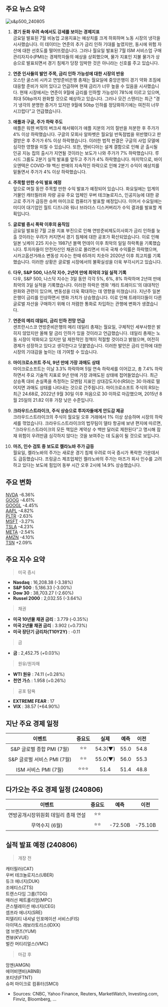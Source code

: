 ## 주요 뉴스 요약

![s&p500_240805](/map/240805.png)

1. **경기 둔화 우려 속에서도 강세를 보이는 경제지표**  
   금요일 발표된 7월 비농업 고용지표는 예상치를 크게 하회하며 노동 시장의 냉각을 시사했습니다. 이 데이터는 연준의 추가 금리 인하 기대를 높였지만, 동시에 위험 자산에 대한 선호도를 떨어뜨렸습니다. 그러나 월요일 발표된 7월 ISM 서비스업 구매관리자지수(PMI)는 경제학자들의 예상을 상회했으며, 물가 지표인 지불 물가가 상승으로 발표되면서 경기 침체가 당장 임박한 것은 아니라는 신호를 주고 있습니다.

2. **연준 인사들의 발언 주목, 금리 인하 가능성에 대한 시장의 반응**  
   오스탄 굴스비 시카고 연방준비은행 총재는 월요일에 중앙은행이 경기 약화 조짐에 대응할 준비가 되어 있다고 언급하며 현재 금리가 너무 높을 수 있음을 시사했습니다. 현재 시장에서는 연준이 9월에 금리를 인하할 가능성이 78%에 이르고 있으며, 최대 50bp까지 완화할 것으로 예상하고 있습니다. 그러나 모건 스탠리는 최근 "경기 냉각의 분명한 증거가 있지만 9월에 50bp 인하를 정당화하기에는 여전히 너무 시끄럽다"고 언급했습니다.

3. **애플과 구글, 주가 하락 주도**  
   애플은 워렌 버핏의 버크셔 해서웨이가 애플 지분의 거의 절반을 처분한 후 주가가 4% 이상 하락했습니다. 구글의 모회사 알파벳은 월요일 반독점법을 위반했다고 판결받은 후 주가가 6% 이상 하락했습니다. 이러한 법적 판결은 구글의 사업 모델에 심각한 영향을 미칠 수 있습니다. 또한, 엔비디아는 설계 결함으로 인해 곧 출시될 인공 지능 칩의 출시가 지연될 것이라는 보도가 나와 주가가 7% 하락했습니다. 루시드 그룹도 2분기 실적 발표를 앞두고 주가가 4% 하락했습니다. 마지막으로, 바이오엔텍은 COVID-19 백신 판매의 지속적인 하락으로 인해 2분기 수익이 예상치를 밑돌면서 주가가 4% 이상 하락했습니다.

4. **주목할 만한 수익 발표 예정**  
   앞으로 며칠 동안 주목할 만한 수익 발표가 예정되어 있습니다. 화요일에는 업계의 거물인 캐터필러와 차량 공유 주요 업체인 우버 테크놀로지스, 인공지능에 대한 광고로 주가가 급등한 슈퍼 마이크로 컴퓨터가 발표할 예정입니다. 이어서 수요일에는 미디어 대기업인 월트 디즈니와 워너 브라더스 디스커버리가 수익 결과를 발표할 계획입니다.

5. **글로벌 증시 폭락 이후의 움직임**  
   금요일 발표된 7월 고용 지표 부진으로 인해 연방준비제도이사회가 금리 인하를 늦출 것이라는 우려가 커지면서 경기 침체에 대한 공포가 확산되었습니다. 이로 인해 일본 닛케이 225 지수는 1987년 블랙 먼데이 이후 최악의 일일 하락폭을 기록했습니다. 투자자들이 안전자산인 채권으로 몰리면서 미국 국채 수익률은 하락했으며, 시카고옵션거래소 변동성 지수는 한때 65까지 치솟아 2020년 이후 최고치를 기록했습니다. 이러한 상황은 글로벌 시장에서의 불확실성을 더욱 부각시키고 있습니다.

6. **다우, S&P 500, 나스닥 지수, 2년여 만에 최악의 3일 실적 기록**  
    다우, S&P 500, 나스닥 지수는 3일 동안 각각 5%, 6%, 8% 하락하며 2년여 만에 최악의 3일 실적을 기록했습니다. 이러한 하락은 엔화 '캐리 트레이드'의 대대적인 완화와 관련이 있으며, 변동성을 더욱 확대하는 데 영향을 미쳤습니다.
   지난주 일본은행이 금리를 인상하면서 엔화 가치가 상승했습니다. 이로 인해 트레이더들이 다른 글로벌 자산을 구매하기 위해 더 저렴한 통화로 차입하는 관행에 변화가 생겼습니다.

7. **연준의 메리 데일리, 금리 인하 전망 언급**  
   샌프란시스코 연방준비은행의 메리 데일리 총재는 월요일, 구체적인 세부사항은 밝히지 않았지만 올해 말 금리 인하가 있을 것이라고 언급했습니다. 데일리 총재는 노동 시장이 약화되고 있지만 덜 제한적인 정책이 적절할 것이라고 밝혔으며, 여전히 경제가 성장하고 있다고 생각한다고 덧붙였습니다. 이러한 발언은 금리 인하에 대한 시장의 기대감을 높이는 데 기여할 수 있습니다.

8. **마이크로소프트 주식, 9년 만에 가장 과매도 상태**  
   마이크로소프트는 이날 3.3% 하락하며 5일 연속 하락세를 이어갔고, 총 7.4% 하락하면서 주요 기술적 지표로 9년 만에 가장 과매도된 상태에 접어들었습니다. 최근 상승폭 대비 손실폭을 측정하는 모멘텀 지표인 상대강도지수(RSI)는 30 아래로 떨어지면 과매도 상태를 나타내는 것으로 간주됩니다. 마이크로소프트 주식의 RSI는 최근 24.68로, 2022년 9월 30일 이후 처음으로 30 이하로 마감했으며, 2015년 8월 25일의 21.82 이후 가장 낮은 수준입니다.

9. **크라우드스트라이크, 주식 상승으로 투자자들에게 안도감 제공**  
   크라우드스트라이크의 주식이 월요일 오후 거래에서 1% 이상 상승하며 시장의 하락세를 꺾었습니다. 크라우드스트라이크의 법무팀이 델타 항공에 보낸 편지에 따르면, "크라우드스트라이크의 모든 책임은 계약상 수 백만 달러로 제한된다"고 명시해 잠재 위험이 우려만큼 심각하지 않다는 것을 보여주는 데 도움이 될 것으로 보입니다.

10. **마즈, 인수 검토 중 보도로 켈라노바 주가 급등**  
     월요일, 켈라노바의 주가는 새로운 경기 침체 우려로 미국 증시가 폭락한 가운데서도 급등했습니다. 프링글스 제조업체인 켈라노바의 주가는 마즈가 회사 인수를 고려하고 있다는 보도에 힘입어 동부 시간 오후 2시에 14.9% 상승했습니다.

## 주요 변화

[NVDA](https://finance.yahoo.com/quote/NVDA/) -6.36%  
[GOOG](https://finance.yahoo.com/quote/GOOG/) -4.61%  
[GOOGL](https://finance.yahoo.com/quote/GOOGL/) -4.45%  
[AAPL](https://finance.yahoo.com/quote/AAPL/) -4.82%  
[PLTR](https://finance.yahoo.com/quote/PLTR/) -2.63%  
[MSFT](https://finance.yahoo.com/quote/MSFT/) -3.27%  
[TSLA](https://finance.yahoo.com/quote/TSLA/) -4.23%  
[META](https://finance.yahoo.com/quote/META/) -2.54%  
[AMZN](https://finance.yahoo.com/quote/AMZN/) -4.10%  
[TSN](https://finance.yahoo.com/quote/TSN/) +2.09%

## 주요 지수 요약

> 미국 증시

- **Nasdaq** : 16,208.38 (-3.38%)
- **S&P 500** : 5,186.33 (-3.00%)
- **Dow 30** : 38,703.27 (-2.60%)
- **Russel 2000** : 2,032.55 (-3.64%)

> 채권

- **미국 10년물 채권 금리** : 3.779 (-0.35%)
- **미국 2년물 채권 금리** : 3.902 (+0.73%)
- **미국 장단기 금리차(T10Y2Y)** : -0.11

> 금

- **금** : 2,452.75 (+0.03%)

> 원유/원자재

- **WTI 원유** : 74.11 (+0.28%)
- **천연 가스** : 1.958 (+0.26%)

> 공포 탐욕

- **EXTREME FEAR** : 17
- **VIX** : 38.57 (+64.90%)

## 지난 주요 경제 일정

|           이벤트            | 중요도 |  실제   | 예측 | 이전 |
| :-------------------------: | :----: | :-----: | :--: | ---- |
|  S&P 글로벌 종합 PMI (7월)  |  ⭐⭐  | 54.3(▼) | 55.0 | 54.8 |
| S&P 글로벌 서비스 PMI (7월) |  ⭐⭐  | 55.0(▼) | 56.0 | 55.3 |
|    ISM 서비스 PMI (7월)     | ⭐⭐⭐ |  51.4   | 51.4 | 48.8 |

## 다가오는 주요 경제 일정 (240806)

|               이벤트                | 중요도 |  예측   |  이전   |
| :---------------------------------: | :----: | :-----: | :-----: |
| 연방공개시장위원회 데일리 총재 연설 |  ⭐⭐  |         |         |
|           무역수지 (6월)            |  ⭐⭐  | -72.50B | -75.10B |

## 실적 발표 예정 (240806)

> 개장 전

캐터필러(CAT)  
우버 테크놀로지스(UBER)  
듀크 에너지(DUK)  
조에티스(ZTS)  
트랜스다임 그룹(TDG)  
매러선 페트롤리엄(MPC)  
콘스텔레이션 에너지(CEG)  
셈프라 에너지(SRE)  
피델리티 내셔널 인포메이션 서비스(FIS)  
아이덱스 래보라토리스(IDXX)  
염 브랜즈(YUM)  
켄뷰(KVUE)  
벌칸 머티리얼스(VMC)

> 마감 후

암젠(AMGN)  
에어비앤비(ABNB)  
포티넷(FTNT)  
슈퍼 마이크로 컴퓨터(SMCI)

- Sources: CNBC, Yahoo Finance, Reuters, MarketWatch, Investing.com, Finviz, Bloomberg, ...
